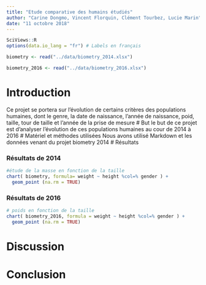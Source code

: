 ```yaml
---
title: "Etude comparative des humains étudiés"
author: "Carine Dongmo, Vincent Florquin, Clément Tourbez, Lucie Marin"
date: "11 octobre 2018"
---
```


```r
SciViews::R
options(data.io_lang = "fr") # Labels en français
```


```r
biometry <- read("../data/biometry_2014.xlsx")
```

```r
biometry_2016 <- read("../data/biometry_2016.xlsx")
```


# Introduction
Ce projet se portera sur l'évolution de certains critères des populations humaines, dont le genre, la date de naissance, l'année de naissance, poid, taille, tour de taille et l'année de la prise de mesure
# But
le but de ce projet est d'analyser l'évolution de ces populations humaines au cour de 2014 à 2016
# Matériel et méthodes utilisées
Nous avons utilisé Markdown et les données venant du projet biometry 2014
# Résultats

### Résultats de 2014
```r
#étude de la masse en fonction de la taille
chart( biometry, formula= weight ~ height %col=% gender ) +
  geom_point (na.rm = TRUE)
```
### Résultats de 2016
```r
# poids en fonction de la taille
chart( biometry_2016, formula = weight ~ height %col=% gender ) +
  geom_point (na.rm = TRUE)
```

# Discussion

# Conclusion
